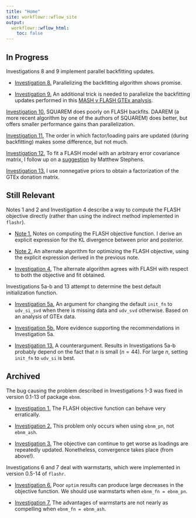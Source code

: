 ```yaml
---
title: "Home"
site: workflowr::wflow_site
output:
  workflowr::wflow_html:
    toc: false
---
```


## In Progress

Investigations 8 and 9 implement parallel backfitting updates.

* [Investigation 8.](parallel.html) Parallelizing the backfitting algorithm shows promise.

* [Investigation 9.](parallel2.html) An additional trick is needed to parallelize the backfitting updates performed in this [MASH v FLASH GTEx analysis](https://willwerscheid.github.io/MASHvFLASH/MASHvFLASHgtex3.html).

[Investigation 10.](squarem.html) SQUAREM does poorly on FLASH backfits. DAAREM (a more recent algorithm by one of the authors of SQUAREM) does better, but offers smaller performance gains than parallelization.

[Investigation 11.](random.html) The order in which factor/loading pairs are updated (during backfitting) makes some difference, but not much.

[Investigation 12.](arbitraryV.html) To fit a FLASH model with an arbitrary error covariance matrix, I follow up on a [suggestion](https://github.com/stephenslab/flashr/issues/17) by Matthew Stephens.

[Investigation 13.](nonnegative.html) I use nonnegative priors to obtain a factorization of the GTEx donation matrix.


## Still Relevant

Notes 1 and 2 and Investigation 4 describe a way to compute the FLASH objective directly (rather than using the indirect method implemented in `flashr`).

* [Note 1.](obj_notes.html) Notes on computing the FLASH objective function. I derive an explicit expression for the KL divergence between prior and posterior. 

* [Note 2.](flash_em.html) An alternate algorithm for optimizing the FLASH objective, using the explicit expression derived in the previous note.

* [Investigation 4.](alt_alg.html) The alternate algorithm agrees with FLASH with respect to both the objective and fit obtained.

Investigations 5a-b and 13 attempt to determine the best default initialization function.

* [Investigation 5a.](init_fn.html) An argument for changing the default `init_fn` to `udv_si_svd` when there is missing data and `udv_svd` otherwise. Based on an analysis of GTEx data.

* [Investigation 5b.](init_fn2.html) More evidence supporting the recommendations in Investigation 5a. 

* [Investigation 13.](init_fn3.html) A counterargument. Results in Investigations 5a-b probably depend on the fact that $n$ is small ($n = 44$). For large $n$, setting `init_fn` to `udv_si` is best.


## Archived

The bug causing the problem described in Investigations 1-3 was fixed in version 0.1-13 of package `ebnm`.

* [Investigation 1.](objective.html) The FLASH objective function can behave very erratically.

* [Investigation 2.](objective2.html) This problem only occurs when using `ebnm_pn`, not `ebnm_ash`.

* [Investigation 3.](objective3.html) The objective can continue to get worse as loadings are repeatedly updated. Nonetheless, convergence takes place (from above!).

Investigations 6 and 7 deal with warmstarts, which were implemented in version 0.5-14 of `flashr`.

* [Investigation 6.](warmstart.html) Poor `optim` results can produce large decreases in the objective function. We should use warmstarts when `ebnm_fn = ebnm_pn`.

* [Investigation 7.](warmstart2.html) The advantages of warmstarts are not nearly as compelling when `ebnm_fn = ebnm_ash`.

